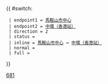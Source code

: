 {{Error|錯誤：此模板已停用。請見[[Template:HK Bus Route Cross Harbour/doc]]。}}{{ #switch: {{{format|}}}
  | endpoint1 = [[馬鞍山市中心公共運輸交匯處|馬鞍山市中心]]
  | endpoint2 = [[香港站公共運輸交匯處|中環（香港站）]]
  | direction = 2
  | status = 
  | inline = [[馬鞍山市中心公共運輸交匯處|馬鞍山市中心]] ↔ [[香港站公共運輸交匯處|中環（香港站）]]
  | normal =
  | full =
}}<noinclude>[[Category:過海隧道巴士路線模板|681]]</noinclude>